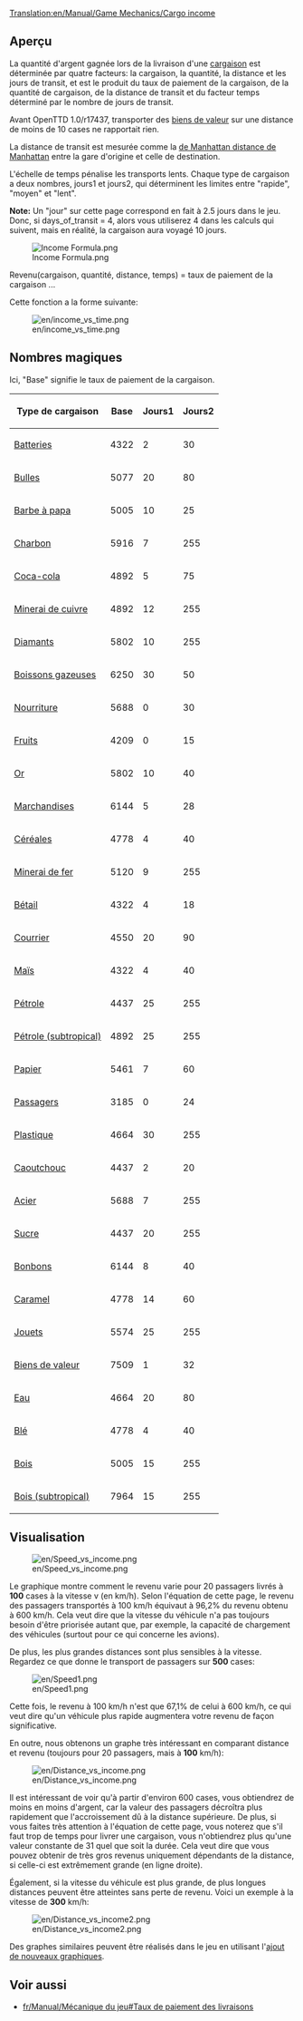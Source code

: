 [[Translation:en/Manual/Game Mechanics/Cargo income]]

==Aperçu==

La quantité d'argent gagnée lors de la livraison d'une [[fr/Manual/Cargaison|cargaison]] est déterminée par quatre facteurs: la cargaison, la quantité, la distance et les jours de transit, et est le produit du taux de paiement de la cargaison, de la quantité de cargaison, de la distance de transit et du facteur temps déterminé par le nombre de jours de transit.

Avant OpenTTD 1.0/r17437, transporter des [[fr/Manual/Base Set/Cargos/Biens de valeur|biens de valeur]] sur une distance de moins de 10 cases ne rapportait rien.

La distance de transit est mesurée comme la [https://www.wikipedia.org/wiki/fr:Distance de Manhattan distance de Manhattan] entre la gare d'origine et celle de destination.

L'échelle de temps pénalise les transports lents. Chaque type de cargaison a deux nombres, jours1 et jours2, qui déterminent les limites entre "rapide", "moyen" et "lent".

'''Note:''' Un "jour" sur cette page correspond en fait à 2.5 jours dans le jeu. Donc, si days_of_transit = 4, alors vous utiliserez 4 dans les calculs qui suivent, mais en réalité, la cargaison aura voyagé 10 jours.

<!--
<math>
I(c,a,d,t)=c_\mathrm{Base} \cdot a \cdot d \cdot \max\left(31,
\begin{cases}
255 & t \le c_\mathrm{Days1} \\
255 - (t-c_\mathrm{Days1}) & c_\mathrm{Jours1} < t \le c_\mathrm{Jours1} + c_\mathrm{Jours2} \\
255 - 2(t-c_\mathrm{Days1}) + c_\mathrm{Jours2} & t > c_\mathrm{Jours1} + c_\mathrm{Jours2} 
\end{cases}\right)\cdot\frac{1}{2^{21}}
</math>
-->

[[File:en/Income Formula.png|Income Formula.png]]

Revenu(cargaison, quantité, distance, temps) = taux de paiement de la cargaison ...

Cette fonction a la forme suivante:

[[File:en/income vs time.png]]

==Nombres magiques==

Ici, "Base" signifie le taux de paiement de la cargaison.

{| class="wikitable sortable" style="text-align:right"
! Type de cargaison !! Base !! Jours1 !! Jours2
|-
|[[fr/Manual/Base Set/Cargos/Batterie|Batteries]]||4322||2||30
|-
|[[fr/Manual/Base Set/Cargos/Bulles|Bulles]]||5077||20||80
|-
|[[fr/Manual/Base Set/Cargos/Barbe à papa|Barbe à papa]]||5005||10||25
|-
|[[fr/Manual/Base Set/Cargos/Charbon|Charbon]]||5916||7||255
|-
|[[fr/Manual/Base Set/Cargos/Coca-Cola|Coca-cola]]||4892||5||75
|-
|[[fr/Manual/Base Set/Cargos/Minerai de cuivre|Minerai de cuivre]]||4892||12||255
|-
|[[fr/Manual/Base Set/Cargos/Diamant|Diamants]]||5802||10||255
|-
|[[fr/Manual/Base Set/Cargos/Boisson gazeuse|Boissons gazeuses]]||6250||30||50
|-
|[[fr/Manual/Base Set/Cargos/Nourriture|Nourriture]]||5688||0||30
|-
|[[fr/Manual/Base Set/Cargos/Fruits|Fruits]]||4209||0||15
|-
|[[fr/Manual/Base Set/Cargos/Or|Or]]||5802||10||40
|-
|[[fr/Manual/Base Set/Cargos/Marchandises|Marchandises]]||6144||5||28
|-
|[[fr/Manual/Base Set/Cargos/Céréales|Céréales]]||4778||4||40
|-
|[[fr/Manual/Base Set/Cargos/Minerai de fer|Minerai de fer]]||5120||9||255
|-
|[[fr/Manual/Base Set/Cargos/Bétail|Bétail]]||4322||4||18
|-
|[[fr/Manual/Base Set/Cargos/Courrier|Courrier]]||4550||20||90
|-
|[[fr/Manual/Base Set/Cargos/Maïs|Maïs]]||4322||4||40
|-
|[[fr/Manual/Base Set/Cargos/Pétrole|Pétrole]]||4437||25||255
|-
|[[fr/Manual/Base Set/Cargos/Pétrole|Pétrole (subtropical)]]||4892||25||255
|-
|[[fr/Manual/Base Set/Cargos/Papier|Papier]]||5461||7||60
|-
|[[fr/Manual/Base Set/Cargos/Passagers|Passagers]]||3185||0||24
|-
|[[fr/Manual/Base Set/Cargos/Plastique|Plastique]]||4664||30||255
|-
|[[fr/Manual/Base Set/Cargos/Caoutchouc|Caoutchouc]]||4437||2||20
|-
|[[fr/Manual/Base Set/Cargos/Acier|Acier]]||5688||7||255
|-
|[[fr/Manual/Base Set/Cargos/Sucre|Sucre]]||4437||20||255
|-
|[[fr/Manual/Base Set/Cargos/Bonbon|Bonbons]]||6144||8||40
|-
|[[fr/Manual/Base Set/Cargos/Caramel|Caramel]]||4778||14||60
|-
|[[fr/Manual/Base Set/Cargos/Jouet|Jouets]]||5574||25||255
|-
|[[fr/Manual/Base Set/Cargos/Biens de valeur|Biens de valeur]]||7509||1||32
|-
|[[fr/Manual/Base Set/Cargos/Eau|Eau]]||4664||20||80
|-
|[[fr/Manual/Base Set/Cargos/Blé|Blé]]||4778||4||40
|-
|[[fr/Manual/Base Set/Cargos/Bois|Bois]]||5005||15||255
|-
|[[fr/Manual/Base Set/Cargos/Bois|Bois (subtropical)]]||7964||15||255
|}

==Visualisation==

[[File:en/Speed vs income.png]]

Le graphique montre comment le revenu varie pour 20 passagers livrés à '''100''' cases à la vitesse v (en km/h). Selon l'équation de cette page, le revenu des passagers transportés à 100 km/h équivaut à 96,2% du revenu obtenu à 600 km/h. Cela veut dire que la vitesse du véhicule n'a pas toujours besoin d'être priorisée autant que, par exemple, la capacité de chargement des véhicules (surtout pour ce qui concerne les avions).

De plus, les plus grandes distances sont plus sensibles à la vitesse. Regardez ce que donne le transport de passagers sur '''500''' cases:

[[File:en/Speed1.png]]

Cette fois, le revenu à 100 km/h n'est que 67,1% de celui à 600 km/h, ce qui veut dire qu'un véhicule plus rapide augmentera votre revenu de façon significative.

En outre, nous obtenons un graphe très intéressant en comparant distance et revenu (toujours pour 20 passagers, mais à '''100''' km/h):

[[File:en/Distance vs income.png]]

Il est intéressant de voir qu'à partir d'environ 600 cases, vous obtiendrez de moins en moins d'argent, car la valeur des passagers décroîtra plus rapidement que l'accroissement dû à la distance supérieure. De plus, si vous faites très attention à l'équation de cette page, vous noterez que s'il faut trop de temps pour livrer une cargaison, vous n'obtiendrez plus qu'une valeur constante de 31 quel que soit la durée. Cela veut dire que vous pouvez obtenir de très gros revenus uniquement dépendants de la distance, si celle-ci est extrêmement grande (en ligne droite).

Également, si la vitesse du véhicule est plus grande, de plus longues distances peuvent être atteintes sans perte de revenu. Voici un exemple à la vitesse de '''300''' km/h:

[[File:en/Distance vs income2.png]]

Des graphes similaires peuvent être réalisés dans le jeu en utilisant l'[http://www.tt-forums.net/viewtopic.php?f=33&t=31984 ajout de nouveaux graphiques].

==Voir aussi==

*[[fr/Manual/Mécanique du jeu#Taux de paiement des livraisons]]